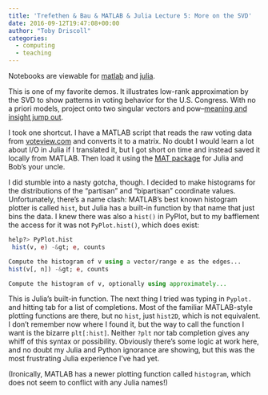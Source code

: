 ```yaml
---
title: 'Trefethen & Bau & MATLAB & Julia Lecture 5: More on the SVD'
date: 2016-09-12T19:47:08+00:00
author: "Toby Driscoll"
categories:
  - computing
  - teaching
---
```




Notebooks are viewable for [matlab](https://gist.github.com/tobydriscoll/934b88e10ac3b6ce6ac95c8c8f480aef) and [julia](https://gist.github.com/tobydriscoll/40d7b7670558f58958e9136febaeec20).



This is one of my favorite demos. It illustrates low-rank approximation by the SVD to show patterns in voting behavior for the U.S. Congress. With no a priori models, project onto two singular vectors and pow--[meaning and insight jump out](http://www.nytimes.com/2003/06/24/science/a-mathematician-crunches-the-supreme-court-s-numbers.html).



I took one shortcut. I have a MATLAB script that reads the raw voting data from [voteview.com](http://voteview.com) and converts it to a matrix. No doubt I would learn a lot about I/O in Julia if I translated it, but I got short on time and instead saved it locally from MATLAB. Then load it using the [MAT package](https://github.com/simonster/MAT.jl) for Julia and Bob's your uncle.



I did stumble into a nasty gotcha, though. I decided to make histograms for the distributions of the "partisan" and "bipartisan" coordinate values. Unfortunately, there's a name clash: MATLAB's best known histogram plotter is called `hist`, but Julia has a built-in function by that name that just bins the data. I knew there was also a `hist()` in PyPlot, but to my bafflement the access for it was not `PyPlot.hist()`, which does exist:

``` julia
help?> PyPlot.hist
 hist(v, e) -&gt; e, counts

Compute the histogram of v using a vector/range e as the edges...
hist(v[, n]) -&gt; e, counts

Compute the histogram of v, optionally using approximately...
```

This is Julia's built-in function. The next thing I tried was typing in `Pyplot.` and hitting tab for a list of completions. Most of the familiar MATLAB-style plotting functions are there, but no `hist`, just `hist2D`, which is not equivalent. I don't remember now where I found it, but the way to call the function I want is the bizarre `plt[:hist]`. Neither `?plt` nor tab completion gives any whiff of this syntax or possibility. Obviously there's some logic at work here, and no doubt my Julia and Python ignorance are showing, but this was the most frustrating Julia experience I've had yet.



(Ironically, MATLAB has a newer plotting function called `histogram`, which does not seem to conflict with any Julia names!)



